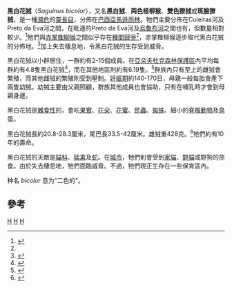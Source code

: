 {{Speciesbox
| name = 黑白花狨<ref name=msw3>{{MSW3 Groves|pages=133–134}}</ref>
| status = EN
| status_system = iucn3.1
| status_ref = <ref name=iucn>{{IUCN2008|assessors=Mittermeier, A. B., Boubli, J.-P., Subirá, R. & Rylands, A. B.|year=2008|id=40644|title=Saguinus bicolor|downloaded=2 November 2008}}</ref>
| image = Pied Tamarin.JPG
| image_width = 250px
| genus = Saguinus
| species = bicolor
| authority = [[Johann_Baptist_von_Spix|Spix]]，1823
}}

'''黑白花狨'''（''Saguinus bicolor''），又名'''黑白狨'''、'''两色柽柳猴'''、'''雙色獠狨'''或'''斑臉獠狨'''，是一種[[瀕危|瀕危]]的[[靈長目|靈長目]]，分佈在[[巴西|巴西]][[亞馬遜雨林|亞馬遜雨林]]。牠們主要分佈在Cuieiras河及Preto da Eva河之間，在毗連的Preto da Eva河及[[烏魯布河|烏魯布河]]之間也有，但數量相對較少。<ref name=Rohe>{{cite book en| author = Röhe, F.| year = 2006| title = Área de contato entre as distribuições geográficas de ''Saguinus midas'' e ''Saguinus bicolor'' (Callitrichidae-Primates): a importância de interações e fatores ecológicos | publisher = Dissertação de Mestrado — INPA/UFAM | pages = 71 }}</ref>牠們與[[赤掌檉柳猴|赤掌檉柳猴]]之間似乎存在[[種間競爭|種間競爭]]<ref name=Rohe/>，赤掌檉柳猴逐步取代黑白花狨的分佈地。<ref name=Ayres>{{cite journal en | author = Ayres, J. M., R. A. Mittermeier, and I. D. Constable | year = 1982| title = Brazilian Tamarins on the way to extinction? | journal = Orix | volume = 16| pages = 329-333}}</ref>加上失去棲息地，令黑白花狨的生存受到威脅。

黑白花狨以小群居住，一群約有2-15個成員。在[[亞朵夫杜克森林保護區|亞朵夫杜克森林保護區]]內平均每群約有4.8隻黑白花狨<ref name=Vidal>{{cite journal en | author = Vidal, M. D., and R. Cintra | year = 2006| title = Effects of forest structure components on the occurrence, group size and density of groups of bare-face tamarin (''Saguinus bicolor'' – Primates: Callitrichinae) in Central Amazonia | journal = Acta Amazonica | volume = 36| pages = 237-248}}</ref>，而在其他地區則約有6.19隻。<ref name=Subira>{{cite book en| author = Subirá, R. J.| year = 1998| title = Avaliação da situação atual das populações selvagens do Sauim-de-coleira ''Saguinus b. bicolor'' (Spix, 1823) | publisher = Dissertação de Mestrado - UNB | pages = 98 }}</ref>群族內只有至上的雌狨會繁殖，而其他雌狨的繁殖則受到壓制。[[妊娠期|妊娠期]]約140-170日，母親一般每胎會產下兩隻幼狨。幼狨主要由父親照顧，群族其他成員也會協助，只有在哺乳時才會到母親身邊。

黑白花狨是[[雜食性|雜食性]]的，會吃[[果實|果實]]、[[花朵|花朵]]、[[花蜜|花蜜]]、[[昆蟲|昆蟲]]、[[蜘蛛|蜘蛛]]、細小的[[脊椎動物|脊椎動物]]及[[鳥|鳥]]蛋。

黑白花狨長約20.8-28.3厘米，尾巴長33.5-42厘米。雄狨重428克。<ref name=Smith>{{cite journal en | author = Smith, R. J., and W. L. Jungers | year = 1997| title = Body mass in comparative primatology | journal = Journal of Human Evolution | volume = 32 | pages = 523-559 | doi = 10.1006/jhev.1996.0122}}</ref>牠們約有10年的壽命。

黑白花狨的天敵是[[貓科|貓科]]、[[猛禽|猛禽]]及[[蛇|蛇]]。在[[城市|城市]]，牠們則會受到[[家貓|家貓]]、[[野貓|野貓]]或野狗的掠食。由於失去棲息地，牠們面臨威脅。不過，牠們現正生存在一些保育區內。

种名 ''bicolor'' 意为“二色的”。

== 參考 ==
{{reflist}}
{{Taxonbar|from=Q232625}}

[[Category:檉柳猴屬|H]]
[[Category:巴西哺乳動物|H]]
[[Category:1823年描述的动物|H]]
